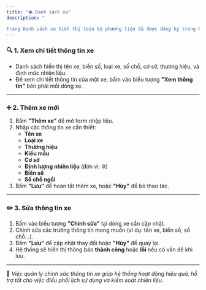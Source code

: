```yaml
---
title: "🚘 Danh sách xe"
description: "

Trang Danh sách xe hiển thị toàn bộ phương tiện đã được đăng ký trong hệ thống. Tại đây, người dùng có thể xem thông tin xe, thêm xe mới, hoặc sửa thông tin xe đang có."
---
```


### 🔍 1. Xem chi tiết thông tin xe

- Danh sách hiển thị tên xe, biển số, loại xe, số chỗ, cơ sở, thương hiệu, và định mức nhiên liệu.
- Để xem chi tiết thông tin của một xe, bấm vào biểu tượng **"Xem thông tin"** bên phải mỗi dòng xe.

---

### ➕ 2. Thêm xe mới

1. Bấm **"Thêm xe"** để mở form nhập liệu.
2. Nhập các thông tin xe cần thiết:
   - **Tên xe**
   - **Loại xe**
   - **Thương hiệu**
   - **Kiểu mẫu**
   - **Cơ sở**
   - **Định lượng nhiên liệu** (đơn vị: lít)
   - **Biển số**
   - **Số chỗ ngồi**
3. Bấm **"Lưu"** để hoàn tất thêm xe, hoặc **"Hủy"** để bỏ thao tác.

---

### ✏️ 3. Sửa thông tin xe

1. Bấm vào biểu tượng **"Chỉnh sửa"** tại dòng xe cần cập nhật.
2. Chỉnh sửa các trường thông tin mong muốn (ví dụ: tên xe, biển số, số chỗ...).
3. Bấm **"Lưu"** để cập nhật thay đổi hoặc **"Hủy"** để quay lại.
4. Hệ thống sẽ hiển thị thông báo **thành công** hoặc **lỗi** nếu có vấn đề khi lưu.

---

📍 _Việc quản lý chính xác thông tin xe giúp hệ thống hoạt động hiệu quả, hỗ trợ tốt cho việc điều phối lịch sử dụng và kiểm soát nhiên liệu._
